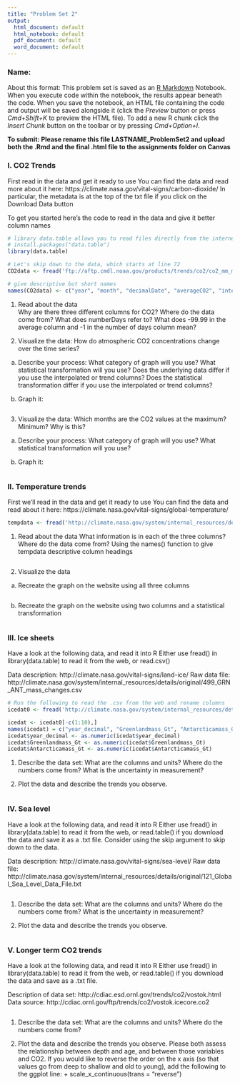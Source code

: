 ```yaml
---
title: "Problem Set 2"
output:
  html_document: default
  html_notebook: default
  pdf_document: default
  word_document: default
---
```


### Name: 

About this format: This problem set is saved as an [R Markdown](http://rmarkdown.rstudio.com) Notebook. When you execute code within the notebook, the results appear beneath the code. When you save the notebook, an HTML file containing the code and output will be saved alongside it (click the *Preview* button or press *Cmd+Shift+K* to preview the HTML file). To add a new R chunk click the *Insert Chunk* button on the toolbar or by pressing *Cmd+Option+I*.

**To submit: Please rename this file LASTNAME_ProblemSet2 and upload both the .Rmd and the final .html file to the assignments folder on Canvas**


### I. CO2 Trends
First read in the data and get it ready to use
You can find the data and read more about it here: https://climate.nasa.gov/vital-signs/carbon-dioxide/
In particular, the metadata is at the top of the txt file if you click on the Download Data button

To get you started here's the code to read in the data and give it better column names

```r
# library data.table allows you to read files directly from the internet
# install.packages("data.table")
library(data.table)

# Let's skip down to the data, which starts at line 72
CO2data <- fread('ftp://aftp.cmdl.noaa.gov/products/trends/co2/co2_mm_mlo.txt', skip = 71)

# give descriptive but short names
names(CO2data) <- c("year", "month", "decimalDate", "averageCO2", "interpolatedCO2", "trendCO2", "numberDays")


```


1. Read about the data   
Why are there three different columns for CO2? Where do the data come from? What does numberDays refer to? What does -99.99 in the average column and -1 in the number of days column mean?


2. Visualize the data: How do atmospheric CO2 concentrations change over the time series? 

a. Describe your process: What category of graph will you use? What statistical transformation will you use? Does the underlying data differ if you use the interpolated or trend columns? Does the statistical transformation differ if you use the interpolated or trend columns?  


b. Graph it:  
```r

```


3. Visualize the data: Which months are the CO2 values at the maximum? Minimum? Why is this?  

a. Describe your process: What category of graph will you use? What statistical transformation will you use?  

b. Graph it:  
```r

```


### II. Temperature trends
First we'll read in the data and get it ready to use
You can find the data and read about it here: https://climate.nasa.gov/vital-signs/global-temperature/

```r
tempdata <- fread('http://climate.nasa.gov/system/internal_resources/details/original/647_Global_Temperature_Data_File.txt')

```

1. Read about the data
What information is in each of the three columns? Where do the data come from? Using the names() function to give tempdata descriptive column headings

```r

```

2. Visualize the data
a. Recreate the graph on the website using all three columns
```r

```


b. Recreate the graph on the website using two columns and a statistical transformation
```r

```


### III. Ice sheets
Have a look at the following data, and read it into R 
Either use fread() in library(data.table) to read it from the web, or read.csv() 

Data description: http://climate.nasa.gov/vital-signs/land-ice/
Raw data file: http://climate.nasa.gov/system/internal_resources/details/original/499_GRN_ANT_mass_changes.csv
```r
# Run the following to read the .csv from the web and rename columns
icedat0 <- fread('http://climate.nasa.gov/system/internal_resources/details/original/499_GRN_ANT_mass_changes.csv')

icedat <- icedat0[-c(1:10),]
names(icedat) = c("year_decimal", "Greenlandmass_Gt", "Antarcticamass_Gt")
icedat$year_decimal <- as.numeric(icedat$year_decimal)
icedat$Greenlandmass_Gt <- as.numeric(icedat$Greenlandmass_Gt)
icedat$Antarcticamass_Gt <- as.numeric(icedat$Antarcticamass_Gt)
```


1. Describe the data set: What are the columns and units? Where do the numbers come from? What is the uncertainty in measurement? 

2. Plot the data and describe the trends you observe.

```r

```


### IV. Sea level
Have a look at the following data, and read it into R
Either use fread() in library(data.table) to read it from the web, or read.table() if you download the data and save it as a .txt file. Consider using the skip argument to skip down to the data.

Data description: http://climate.nasa.gov/vital-signs/sea-level/
Raw data file: http://climate.nasa.gov/system/internal_resources/details/original/121_Global_Sea_Level_Data_File.txt
```r

```


1. Describe the data set: What are the columns and units? Where do the numbers come from? What is the uncertainty in measurement?

2. Plot the data and describe the trends you observe.
```r

```


### V. Longer term CO2 trends
Have a look at the following data, and read it into R
Either use fread() in library(data.table) to read it from the web, or read.table() if you download the data and save as a .txt file. 

Description of data set: http://cdiac.esd.ornl.gov/trends/co2/vostok.html
Data source: http://cdiac.ornl.gov/ftp/trends/co2/vostok.icecore.co2
```r

```

1. Describe the data set: What are the columns and units? Where do the numbers come from? 

2. Plot the data and describe the trends you observe. Please both assess the relationship between depth and age, and between those variables and CO2. If you would like to reverse the order on the x axis (so that values go from deep to shallow and old to young), add the following to the ggplot line: + scale_x_continuous(trans = "reverse")
```r

```

